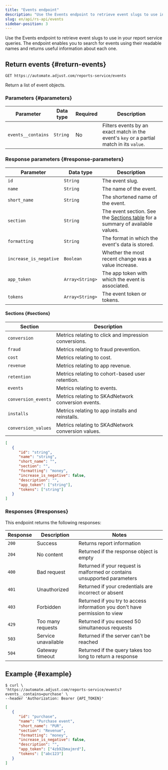 ```yaml
---
title: "Events endpoint"
description: "Use the Events endpoint to retrieve event slugs to use in your report service queries."
slug: en/api/rs-api/events
sidebar-position: 3
---
```


Use the Events endpoint to retrieve event slugs to use in your report service queries. The endpoint enables you to search for events using their readable names and returns useful information about each one.

## Return events {#return-events}

<CodeBlock title="Endpoint" highlight="/reports-service/events">

```http
GET https://automate.adjust.com/reports-service/events
```

</CodeBlock>

Return a list of event objects.

### Parameters {#parameters}

| Parameter          | Data type | Required | Description                                                                              |
| ------------------ | --------- | -------- | ---------------------------------------------------------------------------------------- |
| `events__contains` | `String`  | No       | Filters events by an exact match in the event's `key` or a partial match in its `value`. |

### Response parameters {#response-parameters}

| Parameter              | Data type       | Description                                                                                         |
| ---------------------- | --------------- | --------------------------------------------------------------------------------------------------- |
| `id`                   | `String`        | The event slug.                                                                                     |
| `name`                 | `String`        | The name of the event.                                                                              |
| `short_name`           | `String`        | The shortened name of the event.                                                                    |
| `section`              | `String`        | The event section. See the [Sections table](#rs-events-sections) for a summary of available values. |
| `formatting`           | `String`        | The format in which the event's data is stored.                                                     |
| `increase_is_negative` | `Boolean`       | Whether the most recent change was a value increase.                                                |
| `app_token`            | `Array<String>` | The app token with which the event is associated.                                                   |
| `tokens`               | `Array<String>` | The event token or tokens.                                                                          |

#### Sections {#sections}

| Section             | Description                                           |
| ------------------- | ----------------------------------------------------- |
| `conversion`        | Metrics relating to click and impression conversions. |
| `fraud`             | Metrics relating to fraud prevention.                 |
| `cost`              | Metrics relating to cost.                             |
| `revenue`           | Metrics relating to app revenue.                      |
| `retention`         | Metrics relating to cohort-based user retention.      |
| `events`            | Metrics relating to events.                           |
| `conversion_events` | Metrics relating to SKAdNetwork conversion events.    |
| `installs`          | Metrics relating to app installs and reinstalls.      |
| `conversion_values` | Metrics relating to SKAdNetwork conversion values.    |

<CodeBlock title="Response format">

```json
[
   {
      "id": "string",
      "name": "string",
      "short_name": "",
      "section": "",
      "formatting": "money",
      "increase_is_negative": false,
      "description": "",
      "app_token": ["string"],
      "tokens": ["string"]
   }
]
```

</CodeBlock>

### Responses {#responses}

This endpoint returns the following responses:

| Response | Description         | Notes                                                                       |
| -------- | ------------------- | --------------------------------------------------------------------------- |
| `200`    | Success             | Returns report information                                                  |
| `204`    | No content          | Returned if the response object is empty                                    |
| `400`    | Bad request         | Returned if your request is malformed or contains unsupported parameters    |
| `401`    | Unauthorized        | Returned if your credentials are incorrect or absent                        |
| `403`    | Forbidden           | Returned if you try to access information you don't have permission to view |
| `429`    | Too many requests   | Returned if you exceed 50 simultaneous requests                             |
| `503`    | Service unavailable | Returned if the server can't be reached                                     |
| `504`    | Gateway timeout     | Returned if the query takes too long to return a response                   |

## Example {#example}

<CodeBlock title="cURL" highlight="events__contains=purchase">

```console
$ curl \
'https://automate.adjust.com/reports-service/events?events__contains=purchase' \
--header 'Authorization: Bearer {API_TOKEN}'
```

</CodeBlock>

<CodeBlock title="Success response">

```json
[
   {
      "id": "purchase",
      "name": "Purchase event",
      "short_name": "PUR",
      "section": "Revenue",
      "formatting": "money",
      "increase_is_negative": false,
      "description": "",
      "app_token": ["4zb92bmajmrd"],
      "tokens": ["abc123"]
   }
]
```

</CodeBlock>
